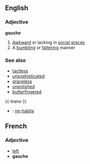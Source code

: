 ==English==

===Adjective===
'''gauche'''
# [[Awkward]] or lacking in [[social grace]]s
# A [[bumbling]] or [[falter]]ing manner

===See also===
*[[tactless]]
*[[unsophisticated]]
*[[graceless]]
*[[unpolished]]
*[[butterfingered]]

{{-trans-}}

* {{io}} : [[ne-habila]]

==French==
===Adjective===
* [[left]]
* '''gauche'''